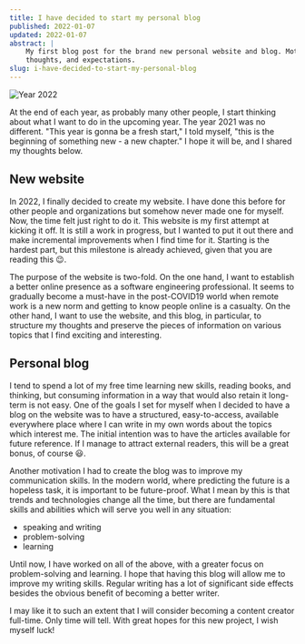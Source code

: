 ```yaml
---
title: I have decided to start my personal blog
published: 2022-01-07
updated: 2022-01-07
abstract: |
    My first blog post for the brand new personal website and blog. Motivation, initial
    thoughts, and expectations.
slug: i-have-decided-to-start-my-personal-blog
---
```


![Year 2022](/images/blog/i-have-decided-to-start-my-personal-blog/cover.jpg 'Year 2022')

At the end of each year, as probably many other people, I start thinking about what I
want to do in the upcoming year. The year 2021 was no different. "This year is gonna be
a fresh start," I told myself, "this is the beginning of something new - a new
chapter." I hope it will be, and I shared my thoughts below.

## New website

In 2022, I finally decided to create my website. I have done this before for other
people and organizations but somehow never made one for myself. Now, the time felt just
right to do it. This website is my first attempt at kicking it off. It is still a work
in progress, but I wanted to put it out there and make incremental improvements when I
find time for it. Starting is the hardest part, but this milestone is already achieved,
given that you are reading this 😉.

The purpose of the website is two-fold. On the one hand, I want to establish a better
online presence as a software engineering professional. It seems to gradually become a
must-have in the post-COVID19 world when remote work is a new norm and getting to know
people online is a casualty. On the other hand, I want to use the website, and this
blog, in particular, to structure my thoughts and preserve the pieces of information on
various topics that I find exciting and interesting.

## Personal blog

I tend to spend a lot of my free time learning new skills, reading books, and thinking,
but consuming information in a way that would also retain it long-term is not easy. One
of the goals I set for myself when I decided to have a blog on the website was to have
a structured, easy-to-access, available everywhere place where I can write in my own
words about the topics which interest me. The initial intention was to have the
articles available for future reference. If I manage to attract external readers, this
will be a great bonus, of course 😃.

Another motivation I had to create the blog was to improve my communication skills. In
the modern world, where predicting the future is a hopeless task, it is important to be
future-proof. What I mean by this is that trends and technologies change all the time,
but there are fundamental skills and abilities which will serve you well in any
situation:

- speaking and writing
- problem-solving
- learning

Until now, I have worked on all of the above, with a greater focus on problem-solving
and learning. I hope that having this blog will allow me to improve my writing skills.
Regular writing has a lot of significant side effects besides the obvious benefit of
becoming a better writer.

I may like it to such an extent that I will consider becoming a content creator
full-time. Only time will tell. With great hopes for this new project, I wish myself
luck!
